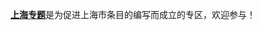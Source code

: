 '''[[Wikipedia:上海专题|上海专题]]'''是为促进上海市条目的编写而成立的专区，欢迎参与！
{{上海专题导览}}
<div style="text-align: center;">{{GroupBulletin|上海}}</div>